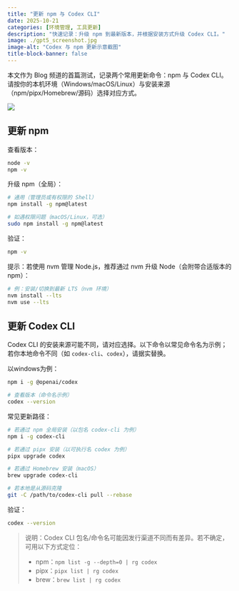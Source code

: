 ```yaml
---
title: "更新 npm 与 Codex CLI"
date: 2025-10-21
categories: [环境管理, 工具更新]
description: "快速记录：升级 npm 到最新版本，并根据安装方式升级 Codex CLI。"
image: ./gpt5_screenshot.jpg
image-alt: "Codex 与 npm 更新示意截图"
title-block-banner: false
---
```


本文作为 Blog 频道的首篇测试，记录两个常用更新命令：npm 与 Codex CLI。请按你的本机环境（Windows/macOS/Linux）与安装来源（npm/pipx/Homebrew/源码）选择对应方式。

![](gpt5_screenshot.jpg)

## 更新 npm

查看版本：

``` bash
node -v
npm -v
```

升级 npm（全局）：

``` bash
# 通用（管理员或有权限的 Shell）
npm install -g npm@latest

# 如遇权限问题（macOS/Linux，可选）
sudo npm install -g npm@latest
```

验证：

``` bash
npm -v
```

提示：若使用 nvm 管理 Node.js，推荐通过 nvm 升级 Node（会附带合适版本的 npm）：

``` bash
# 例：安装/切换到最新 LTS（nvm 环境）
nvm install --lts
nvm use --lts
```

## 更新 Codex CLI

Codex CLI 的安装来源可能不同，请对应选择。以下命令以常见命令名为示例；若你本地命令不同（如 `codex-cli`、`codex`），请据实替换。

以windows为例：

``` bash
npm i -g @openai/codex
```

``` bash
# 查看版本（命令名示例）
codex --version
```

常见更新路径：

``` bash
# 若通过 npm 全局安装（以包名 codex-cli 为例）
npm i -g codex-cli

# 若通过 pipx 安装（以可执行名 codex 为例）
pipx upgrade codex

# 若通过 Homebrew 安装（macOS）
brew upgrade codex-cli

# 若本地是从源码克隆
git -C /path/to/codex-cli pull --rebase
```

验证：

``` bash
codex --version
```

> 说明：Codex CLI 包名/命令名可能因发行渠道不同而有差异。若不确定，可用以下方式定位：
>
> -   npm：`npm list -g --depth=0 | rg codex`
> -   pipx：`pipx list | rg codex`
> -   brew：`brew list | rg codex`